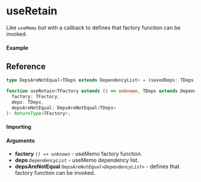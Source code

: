 
<Meta title="Miscellaneous/useRetain" component={Example} />

# useRetain

Like `useMemo` but with a callback to defines that factory function can be invoked.

#### Example

<Canvas>
  <Story story={Example} inline />
</Canvas>

## Reference

```ts
type DepsAreNotEqual<TDeps extends DependencyList> = (savedDeps: TDeps, deps: TDeps) => boolean;

function useRetain<TFactory extends () => unknown, TDeps extends DependencyList>(
  factory: TFactory,
  deps: TDeps,
  depsAreNotEqual: DepsAreNotEqual<TDeps>
): ReturnType<TFactory>;
```

#### Importing

<ImportPath />

#### Arguments

- **factory** _`() => unknown`_ - useMemo factory function.
- **deps** _`DependencyList`_ - useMemo dependency list.
- **depsAreNotEqual** _`DepsAreNotEqual<DependencyList>`_ - defines that factory function can be invoked.
